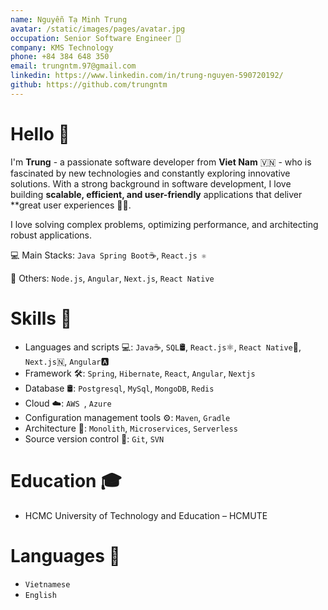 ```yaml
---
name: Nguyễn Tạ Minh Trung
avatar: /static/images/pages/avatar.jpg
occupation: Senior Software Engineer 🚀
company: KMS Technology
phone: +84 384 648 350
email: trungntm.97@gmail.com
linkedin: https://www.linkedin.com/in/trung-nguyen-590720192/
github: https://github.com/trungntm
---
```


# Hello 👋

I'm **Trung** - a passionate software developer from **Viet Nam** 🇻🇳 - who is fascinated by new technologies and constantly exploring innovative solutions. With a strong background in software development, I love building **scalable, efficient, and user-friendly** applications that deliver \*\*great user experiences 🧑‍💻.

I love solving complex problems, optimizing performance, and architecting robust applications.

💻 Main Stacks: `Java Spring Boot`☕, `React.js ⚛️`

🚀 Others: `Node.js`, `Angular`, `Next.js`, `React Native`

# Skills 💪

- Languages and scripts 💻: `Java`☕, `SQL`🛢️, `React.js`⚛️, `React Native`📱, `Next.js`🇳, `Angular`🅰️
- Framework 🛠️: `Spring`, `Hibernate`, `React`, `Angular`, `Nextjs`
- Database 🛢: `Postgresql`, `MySql`, `MongoDB`, `Redis`
- Cloud ☁️: `AWS `, `Azure`
- Configuration management tools ⚙️: `Maven`, `Gradle`
- Architecture 📐: `Monolith`, `Microservices`, `Serverless`
- Source version control 🔸: `Git`, `SVN`

# Education 🎓

- HCMC University of Technology and Education – HCMUTE

# Languages 💬

- `Vietnamese`
- `English`
